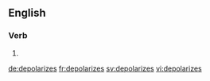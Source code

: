 ==English==

===Verb===
{{head|en|verb form}}

# {{en-third-person singular of|depolarize}}

[[de:depolarizes]]
[[fr:depolarizes]]
[[sv:depolarizes]]
[[vi:depolarizes]]